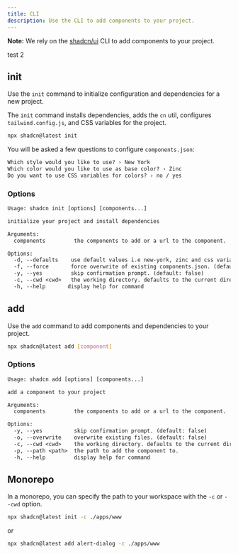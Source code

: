 ```yaml
---
title: CLI
description: Use the CLI to add components to your project.
---
```


<Callout>

**Note:** We rely on the [shadcn/ui](https://github.com/shadcn/ui) CLI to add components to your project.

</Callout>

test 2

## init

Use the `init` command to initialize configuration and dependencies for a new project.

The `init` command installs dependencies, adds the `cn` util, configures `tailwind.config.js`, and CSS variables for the project.

```bash
npx shadcn@latest init
```

You will be asked a few questions to configure `components.json`:

```txt showLineNumbers
Which style would you like to use? › New York
Which color would you like to use as base color? › Zinc
Do you want to use CSS variables for colors? › no / yes
```

### Options

```txt
Usage: shadcn init [options] [components...]

initialize your project and install dependencies

Arguments:
  components         the components to add or a url to the component.

Options:
  -d, --defaults    use default values i.e new-york, zinc and css variables. (default: false)
  -f, --force       force overwrite of existing components.json. (default: false)
  -y, --yes         skip confirmation prompt. (default: false)
  -c, --cwd <cwd>   the working directory. defaults to the current directory.
  -h, --help       display help for command
```

## add

Use the `add` command to add components and dependencies to your project.

```bash
npx shadcn@latest add [component]
```

### Options

```txt
Usage: shadcn add [options] [components...]

add a component to your project

Arguments:
  components         the components to add or a url to the component.

Options:
  -y, --yes          skip confirmation prompt. (default: false)
  -o, --overwrite    overwrite existing files. (default: false)
  -c, --cwd <cwd>    the working directory. defaults to the current directory.
  -p, --path <path>  the path to add the component to.
  -h, --help         display help for command
```

## Monorepo

In a monorepo, you can specify the path to your workspace with the `-c` or `--cwd` option.

```bash
npx shadcn@latest init -c ./apps/www
```

or

```bash
npx shadcn@latest add alert-dialog -c ./apps/www
```
